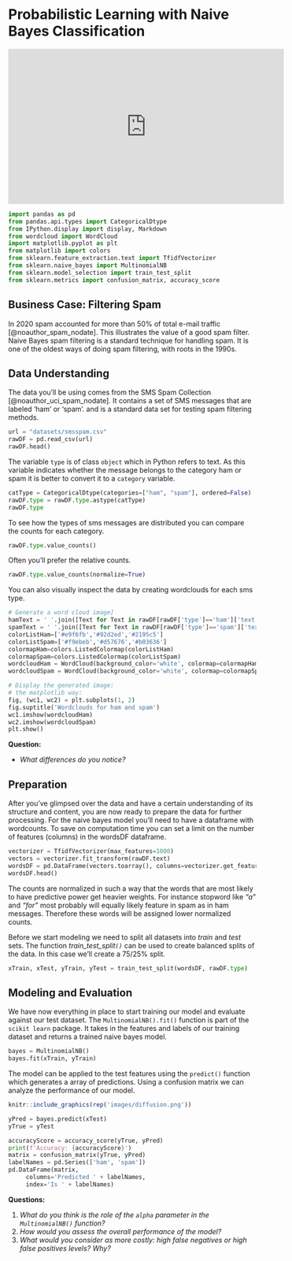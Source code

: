 # Probabilistic Learning with Naive Bayes Classification {#naivebayes}

<iframe width="560" height="315" src="https://www.youtube.com/embed/O2L2Uv9pdDA" frameborder="0" allow="accelerometer; autoplay; clipboard-write; encrypted-media; gyroscope; picture-in-picture" allowfullscreen>

</iframe>

```python
import pandas as pd
from pandas.api.types import CategoricalDtype
from IPython.display import display, Markdown
from wordcloud import WordCloud
import matplotlib.pyplot as plt
from matplotlib import colors
from sklearn.feature_extraction.text import TfidfVectorizer
from sklearn.naive_bayes import MultinomialNB
from sklearn.model_selection import train_test_split
from sklearn.metrics import confusion_matrix, accuracy_score
```

## Business Case: Filtering Spam

In 2020 spam accounted for more than 50% of total e-mail traffic [@noauthor_spam_nodate]. This illustrates the value of a good spam filter. Naive Bayes spam filtering is a standard technique for handling spam. It is one of the oldest ways of doing spam filtering, with roots in the 1990s.

## Data Understanding

The data you'll be using comes from the SMS Spam Collection [@noauthor_uci_spam_nodate]. It contains a set of SMS messages that are labeled 'ham' or 'spam'. and is a standard data set for testing spam filtering methods.

```python
url = "datasets/smsspam.csv"
rawDF = pd.read_csv(url)
rawDF.head()
```

The variable `type` is of class `object` which in Python refers to text. As this variable indicates whether the message belongs to the category ham or spam it is better to convert it to a `category` variable.

```python
catType = CategoricalDtype(categories=["ham", "spam"], ordered=False)
rawDF.type = rawDF.type.astype(catType)
rawDF.type
```

To see how the types of sms messages are distributed you can compare the counts for each category.

```python
rawDF.type.value_counts()
```
Often you'll prefer the relative counts.

```python
rawDF.type.value_counts(normalize=True)
```

You can also visually inspect the data by creating wordclouds for each sms type.

```python
# Generate a word cloud image]
hamText = ' '.join([Text for Text in rawDF[rawDF['type']=='ham']['text']])
spamText = ' '.join([Text for Text in rawDF[rawDF['type']=='spam']['text']])
colorListHam=['#e9f6fb','#92d2ed','#2195c5']
colorListSpam=['#f9ebeb','#d57676','#b03636']
colormapHam=colors.ListedColormap(colorListHam)
colormapSpam=colors.ListedColormap(colorListSpam)
wordcloudHam = WordCloud(background_color='white', colormap=colormapHam).generate(hamText)
wordcloudSpam = WordCloud(background_color='white', colormap=colormapSpam).generate(spamText)

# Display the generated image:
# the matplotlib way:
fig, (wc1, wc2) = plt.subplots(1, 2)
fig.suptitle('Wordclouds for ham and spam')
wc1.imshow(wordcloudHam)
wc2.imshow(wordcloudSpam)
plt.show()
```

**Question:**

-   *What differences do you notice?*

## Preparation

After you've glimpsed over the data and have a certain understanding of its structure and content, you are now ready to prepare the data for further processing. For the naive bayes model you'll need to have a dataframe with wordcounts. To save on computation time you can set a limit on the number of features (columns) in the wordsDF dataframe.

```python
vectorizer = TfidfVectorizer(max_features=1000)
vectors = vectorizer.fit_transform(rawDF.text)
wordsDF = pd.DataFrame(vectors.toarray(), columns=vectorizer.get_feature_names_out())
wordsDF.head()
```

The counts are normalized in such a way that the words that are most likely to have predictive power get heavier weights. For instance stopword like *"a"* and *"for"* most probably will equally likely feature in spam as in ham messages. Therefore these words will be assigned lower normalized counts.

Before we start modeling we need to split all datasets into *train* and *test* sets. The function *train_test_split`()`* can be used to create balanced splits of the data. In this case we'll create a 75/25% split.

```python
xTrain, xTest, yTrain, yTest = train_test_split(wordsDF, rawDF.type)
```

## Modeling and Evaluation

We have now everything in place to start training our model and evaluate against our test dataset. The `MultinomialNB().fit()` function is part of the `scikit learn` package. It takes in the features and labels of our training dataset and returns a trained naive bayes model.

```python
bayes = MultinomialNB()
bayes.fit(xTrain, yTrain)

```

The model can be applied to the test features using the `predict()` function which generates a array of predictions. Using a confusion matrix we can analyze the performance of our model.

```r
knitr::include_graphics(rep('images/diffusion.png'))
```

```python
yPred = bayes.predict(xTest)
yTrue = yTest
```

```python
accuracyScore = accuracy_score(yTrue, yPred)
print(f'Accuracy: {accuracyScore}')
matrix = confusion_matrix(yTrue, yPred)
labelNames = pd.Series(['ham', 'spam'])
pd.DataFrame(matrix,
     columns='Predicted ' + labelNames,
     index='Is ' + labelNames)
```

**Questions:**

1.  *What do you think is the role of the `alpha` parameter in the `MultinomialNB()` function?*
2.  *How would you assess the overall performance of the model?*
3.  *What would you consider as more costly: high false negatives or high false positives levels? Why?*
